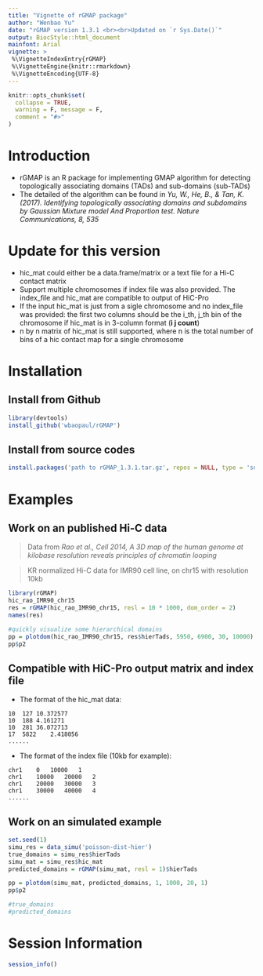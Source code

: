```yaml
---
title: "Vignette of rGMAP package"
author: "Wenbao Yu"
date: "rGMAP version 1.3.1 <br><br>Updated on `r Sys.Date()`"
output: BiocStyle::html_document
mainfont: Arial
vignette: >
 %\VignetteIndexEntry{rGMAP}
 %\VignetteEngine{knitr::rmarkdown}
 %\VignetteEncoding{UTF-8}
---
```


```r
knitr::opts_chunk$set(
  collapse = TRUE,
  warning = F, message = F,
  comment = "#>"
)
```

# Introduction
* rGMAP is an R package for implementing GMAP algorithm for detecting topologically associating domains (TADs) and sub-domains (sub-TADs)
* The detailed of the algorithm can be found in *Yu, W., He, B., & Tan, K. (2017). Identifying topologically associating domains and subdomains by Gaussian Mixture model And Proportion test. Nature Communications, 8, 535*

# Update for this version
* hic_mat could either be a data.frame/matrix or a text file for a Hi-C contact matrix
* Support multiple chromosomes if index file was also provided. The index_file and hic_mat are compatible to output of HiC-Pro
* If the input hic_mat is just from a sigle chromosome and no index_file was provided: the first two columns should be the i_th, j_th bin of the chromosome if hic_mat is in 3-column format (**i j count**)
* n by n matrix of hic_mat is still supported, where n is the total number of bins of a hic contact map for a single chromosome



# Installation
## Install from Github
```r
library(devtools)
install_github('wbaopaul/rGMAP')

```

## Install from source codes
```r

install.packages('path to rGMAP_1.3.1.tar.gz', repos = NULL, type = 'source')

```

# Examples
## Work on an published Hi-C data
> Data from *Rao et al., Cell 2014, A 3D map of the human genome at kilobase resolution reveals principles of chromatin looping*

> KR normalized Hi-C data for IMR90 cell line, on chr15 with resolution 10kb

```r
library(rGMAP)
hic_rao_IMR90_chr15   
res = rGMAP(hic_rao_IMR90_chr15, resl = 10 * 1000, dom_order = 2)
names(res)

#quickly visualize some hierarchical domains
pp = plotdom(hic_rao_IMR90_chr15, res$hierTads, 5950, 6900, 30, 10000)
pp$p2

```


## Compatible with HiC-Pro output matrix and index file
* The format of the hic_mat data:

```
10	127	10.372577
10	188	4.161271
10	281	36.072713
17	5822	2.418056
......

```

* The format of the index file (10kb for example):

```
chr1	0	10000	1
chr1	10000	20000	2
chr1	20000	30000	3
chr1	30000	40000	4
......
```


## Work on an simulated example
```r
set.seed(1)
simu_res = data_simu('poisson-dist-hier')
true_domains = simu_res$hierTads
simu_mat = simu_res$hic_mat
predicted_domains = rGMAP(simu_mat, resl = 1)$hierTads

pp = plotdom(simu_mat, predicted_domains, 1, 1000, 20, 1)
pp$p2

#true_domains
#predicted_domains


```


# Session Information
```r
session_info()
```
